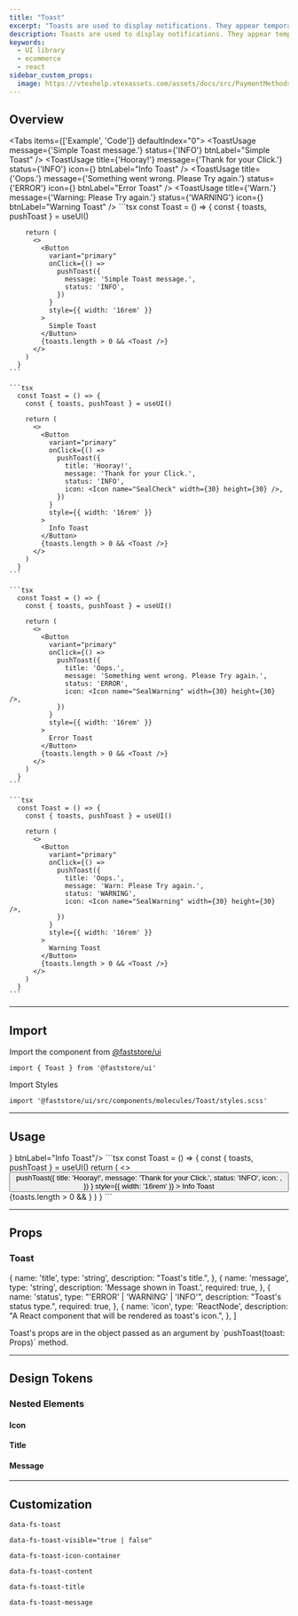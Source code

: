 ```yaml
---
title: "Toast"
excerpt: "Toasts are used to display notifications. They appear temporarily, and should contain a single line of text directly related to the operation performed."
description: Toasts are used to display notifications. They appear temporarily, and should contain a single line of text directly related to the operation performed.
keywords:
  - UI library
  - ecommerce
  - react
sidebar_custom_props:
  image: https://vtexhelp.vtexassets.com/assets/docs/src/PaymentMethods___b0f344b254360daa53406cd631887adf.png
---
```




## Overview

<Tabs items={['Example', 'Code']} defaultIndex="0">
  <Tab>
    <OverviewSection direction="row">
      <UIProvider>
        <ToastUsage message={'Simple Toast message.'} status={'INFO'} btnLabel="Simple Toast" />
        <ToastUsage title={'Hooray!'} message={'Thank for your Click.'} status={'INFO'} icon={<Icon name="SealCheck" width={30} height={30} />} btnLabel="Info Toast" />
        <ToastUsage title={'Oops.'} message={'Something went wrong. Please Try again.'} status={'ERROR'} icon={<Icon name="SealWarning" width={30} height={30} />} btnLabel="Error Toast" />
        <ToastUsage title={'Warn.'} message={'Warning: Please Try again.'} status={'WARNING'} icon={<Icon name="SealWarning" width={30} height={30} />} btnLabel="Warning Toast" />
      </UIProvider>
    </OverviewSection>
  </Tab>
  <Tab>
    ```tsx
      const Toast = () => {
        const { toasts, pushToast } = useUI()

        return (
          <>
            <Button
              variant="primary"
              onClick={() =>
                pushToast({
                  message: 'Simple Toast message.',
                  status: 'INFO',
                })
              }
              style={{ width: '16rem' }}
            >
              Simple Toast
            </Button>
            {toasts.length > 0 && <Toast />}
          </>
        )
      }
    ```

    ```tsx
      const Toast = () => {
        const { toasts, pushToast } = useUI()

        return (
          <>
            <Button
              variant="primary"
              onClick={() =>
                pushToast({
                  title: 'Hooray!',
                  message: 'Thank for your Click.',
                  status: 'INFO',
                  icon: <Icon name="SealCheck" width={30} height={30} />,
                })
              }
              style={{ width: '16rem' }}
            >
              Info Toast
            </Button>
            {toasts.length > 0 && <Toast />}
          </>
        )
      }
    ```

    ```tsx
      const Toast = () => {
        const { toasts, pushToast } = useUI()

        return (
          <>
            <Button
              variant="primary"
              onClick={() =>
                pushToast({
                  title: 'Oops.',
                  message: 'Something went wrong. Please Try again.',
                  status: 'ERROR',
                  icon: <Icon name="SealWarning" width={30} height={30} />,
                })
              }
              style={{ width: '16rem' }}
            >
              Error Toast
            </Button>
            {toasts.length > 0 && <Toast />}
          </>
        )
      }
    ```

    ```tsx
      const Toast = () => {
        const { toasts, pushToast } = useUI()

        return (
          <>
            <Button
              variant="primary"
              onClick={() =>
                pushToast({
                  title: 'Oops.',
                  message: 'Warn: Please Try again.',
                  status: 'WARNING',
                  icon: <Icon name="SealWarning" width={30} height={30} />,
                })
              }
              style={{ width: '16rem' }}
            >
              Warning Toast
            </Button>
            {toasts.length > 0 && <Toast />}
          </>
        )
      }
    ```

  </Tab>
</Tabs>

---

## Import

Import the component from [@faststore/ui](/../docs/faststore/components-index)

```tsx
import { Toast } from '@faststore/ui'
```

Import Styles

```tsx
import '@faststore/ui/src/components/molecules/Toast/styles.scss'
```

---

## Usage

<OverviewSection direction="row">
  <UIProvider>
    <ToastUsage title={'Hooray!'} message={'Thank for your Click.'} status={'INFO'} icon={<Icon name="SealCheck" width={30} height={30} />} btnLabel="Info Toast"/>
  </UIProvider>
</OverviewSection>
```tsx
  const Toast = () => {
    const { toasts, pushToast } = useUI()
    return (
      <>
        <Button
          variant="primary"
          onClick={() =>
            pushToast({
              title: 'Hooray!',
              message: 'Thank for your Click.',
              status: 'INFO',
              icon: <Icon name="SealCheck" width={30} height={30} />,
            })
          }
          style={{ width: '16rem' }}
        >
          Info Toast
        </Button>
        {toasts.length > 0 && <Toast />}
      </>
    )
  }
```

---

## Props

### Toast

  {
    name: 'title',
    type: 'string',
    description: "Toast's title.",
  },
  {
    name: 'message',
    type: 'string',
    description: 'Message shown in Toast.',
    required: true,
  },
  {
    name: 'status',
    type: "'ERROR' | 'WARNING' | 'INFO'",
    description: "Toast's status type.",
    required: true,
  },
  {
    name: 'icon',
    type: 'ReactNode',
    description: "A React component that will be rendered as toast's icon.",
  },
]

<p style={{ marginBottom: '2rem' }}>
  Toast's props are in the object passed as an argument by `pushToast(toast:
  Props)` method.
</p>

<ComponentPropsSection propsList={propsToast} />

---

## Design Tokens

<TokenTable>
  <TokenRow
    token="--fs-toast-width"
    value="calc(100% - (2 * var(--fs-spacing-3)))"
  />
  <TokenRow token="--fs-toast-min-height" value="var(--fs-spacing-9)" />
  <TokenRow
    token="--fs-toast-padding"
    value="var(--fs-spacing-1) var(--fs-spacing-3) var(--fs-spacing-1) var(--fs-spacing-1)"
  />
  <TokenRow
    token="--fs-toast-margin"
    value="var(--fs-spacing-3) var(--fs-spacing-3) 0 var(--fs-spacing-3)"
  />
  <TokenDivider />
  <TokenRow token="--fs-toast-top-mobile" value="3.125rem" />
  <TokenRow token="--fs-toast-top-tablet" value="6.25rem" />
  <TokenDivider />
  <TokenRow
    token="--fs-toast-border-radius"
    value="var(--fs-border-radius-medium)"
  />
  <TokenRow token="--fs-toast-border-width" value="var(--fs-border-width)" />
  <TokenRow token="--fs-toast-border-color" value="transparent" isColor />
  <TokenDivider />
  <TokenRow token="--fs-toast-shadow" value="var(--fs-shadow-hover)" />
  <TokenRow
    token="--fs-toast-bkg-color"
    value="var(--fs-color-neutral-0)"
    isColor
  />
  <TokenDivider />
  <TokenRow
    token="--fs-toast-transition-property"
    value="var(--fs-transition-property)"
  />
  <TokenRow
    token="--fs-toast-transition-timing"
    value="var(--fs-transition-timing)"
  />
  <TokenRow
    token="--fs-toast-transition-function"
    value="var(--fs-transition-function)"
  />
</TokenTable>

### Nested Elements

#### Icon

<TokenTable>
  <TokenRow
    token="--fs-toast-icon-container-min-width"
    value="var(--fs-spacing-7)"
  />
  <TokenRow
    token="--fs-toast-icon-container-height"
    value="var(--fs-toast-icon-container-min-width)"
  />
  <TokenRow
    token="--fs-toast-icon-container-bkg-color"
    value="var(--fs-color-primary-bkg-light)"
    isColor
  />
  <TokenRow
    token="--fs-toast-icon-container-border-radius"
    value="var(--fs-border-radius)"
  />
</TokenTable>

#### Title

<TokenTable>
  <TokenRow token="--fs-toast-title-size" value="var(--fs-text-size-body)" />
  <TokenRow
    token="--fs-toast-title-weight"
    value="var(--fs-text-weight-bold)"
  />
  <TokenRow token="--fs-toast-title-line-height" value="var(--fs-scale)" />
  <TokenRow token="--fs-toast-title-margin-left" value="var(--fs-spacing-3)" />
</TokenTable>

#### Message

<TokenTable>
  <TokenRow
    token="--fs-toast-message-size"
    value="var(--fs-toast-title-size)"
  />
  <TokenRow
    token="--fs-toast-message-line-height"
    value="var(--fs-toast-title-line-height)"
  />
  <TokenRow
    token="--fs-toast-message-margin-left"
    value="var(--fs-spacing-3)"
  />
</TokenTable>

---

## Customization

`data-fs-toast`

`data-fs-toast-visible="true | false"`

`data-fs-toast-icon-container`

`data-fs-toast-content`

`data-fs-toast-title`

`data-fs-toast-message`
